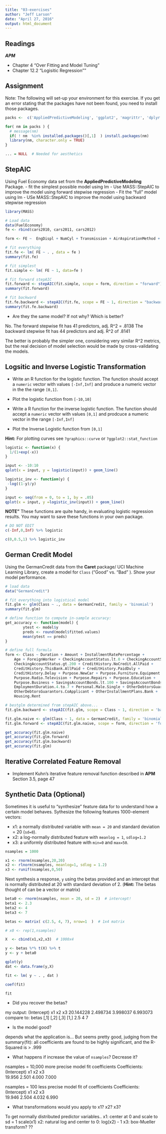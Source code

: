 ```yaml
---
title: "03-exercises"
author: "Jeff Larson"
date: "April 27, 2016"
output: html_document
---
```


## Readings

***APM***

- Chapter 4 "Over Fitting and Model Tuning"
- Chapter 12.2 "Logisitic Regression""


## Assignment 

Note: The following will set-up your environment for this exercise. If you get an error stating that the packages have not been found, you need to install those packages.


```r

packs <-  c('AppliedPredictiveModeling', 'ggplot2', 'magrittr', 'dplyr', 'caret')

for( nm in packs ) { 
  # message(nm)
  if( ! nm  %in% installed.packages()[,1]  ) install.packages(nm)
  library(nm, character.only = TRUE)
}

... = NULL  # Needed for aesthetics 

```


## StepAIC


Using Fuel Economy data set from the **AppliedPredictiveModeling** Package.
- fit the simplest possible model using lm
- Use MASS::StepAIC to improve the model using forward stepwise regression
- Fit the "full" model using lm
- USe MASS::StepAIC to improve the model using backward stepwise regression 

```r

library(MASS)

# Load data
data(FuelEconomy)     
fe <- rbind(cars2010, cars2011, cars2012)

form <- FE ~  EngDispl + NumCyl + Transmission + AirAspirationMethod + NumGears + TransLockup + TransCreeperGear + DriveDesc + IntakeValvePerCyl + ExhaustValvesPerCyl + CarlineClassDesc + VarValveTiming + VarValveLift

# fit everything
fit.fe <- lm( FE ~ . , data = fe )
summary(fit.fe)

# fit simplest
fit.simple <- lm( FE ~ 1, data=fe )

# fit forward stepAIC
fit.forward <- stepAIC(fit.simple, scope = form, direction = "forward")
summary(fit.forward)

# fit backward
fit.fe.backward <- stepAIC(fit.fe, scope = FE ~ 1, direction = "backward")
summary(fit.fe.backward)
```

- Are they the same model? If not why?  Which is better?

No.
The forward stepwise fit has 41 predictors, adj. R^2 = .8138
The backward stepwise fit has 44 predictors and adj. R^2 of .8141

The better is probably the simpler one, considering very similar R^2 metrics, but the real decision of model selection would be made by cross-validating the models.


## Logsitic and Inverse Logistic Transformation 

- Write an R function for the logistic function. The function should accept a `numeric` vector with values `[-Inf,Inf]` and produce a numeric vector in the the range `[0,1]`.

- Plot the logistic function from  `[-10,10]`

- Write a R function for the inverse logistic function. The function should accept a `numeric` vector with values `[0,1]` and prodcuce a numeric vector in the range `[-Inf,Inf]`

- Plot the Inverse Logistic function from `[0,1]`


**Hint:** For plotting curves see `?graphics::curve` or `?ggplot2::stat_function`


```r

logistic <- function(x) { 
  1/(1+exp(-x))
}

input <- -10:10
qplot(x = input, y = logistic(input)) + geom_line()

logistic_inv <- function(y) { 
 -log((1-y)/y)
}

input <- seq(from = 0, to = 1, by = .05)
qplot(x = input, y =logistic_inv(input)) + geom_line()

```

**NOTE"** These functions are quite handy, in evaluating logistic regression results. You may want to save these functions in your own package.  

```r
# DO NOT EDIT
c(-Inf,0,Inf) %>% logistic

c(0,0.5,1) %>% logistic_inv

```


## German Credit Model

Using the GermanCredit data from the **Caret** package/ UCI Machine Learning Library, create a model for `Class` ("Good" vs. "Bad" ). Show your model performance.  

```r
# load data
data("GermanCredit")

# fit everything into logistical model
fit.glm <- glm(Class ~ ., data = GermanCredit, family = 'binomial')
summary(fit.glm)

# define function to compute in-sample accuracy:
get_accuracy <- function(model) {
        ytest <- model$y
        preds <- round(model$fitted.values)
        mean(ytest == preds)        
}

# define full formula
form <- Class ~ Duration + Amount + InstallmentRatePercentage + 
    Age + ForeignWorker + CheckingAccountStatus.lt.0 + CheckingAccountStatus.0.to.200 + 
    CheckingAccountStatus.gt.200 + CreditHistory.NoCredit.AllPaid + 
    CreditHistory.ThisBank.AllPaid + CreditHistory.PaidDuly + 
    CreditHistory.Delay + Purpose.NewCar + Purpose.Furniture.Equipment + 
    Purpose.Radio.Television + Purpose.Repairs + Purpose.Education + 
    Purpose.Business + SavingsAccountBonds.lt.100 + SavingsAccountBonds.100.to.500 + 
    EmploymentDuration.4.to.7 + Personal.Male.Single + OtherDebtorsGuarantors.None + 
    OtherDebtorsGuarantors.CoApplicant + OtherInstallmentPlans.Bank + 
    Housing.Rent

# bestglm determined from stepAIC above...
fit.glm.backward <- stepAIC(fit.glm, scope = Class ~ 1, direction = 'backward')

fit.glm.naive <- glm(Class ~ 1, data = GermanCredit, family = 'binomial')
fit.glm.forward <- stepAIC(fit.glm.naive, scope = form, direction = 'forward')

get_accuracy(fit.glm.naive)
get_accuracy(fit.glm.forward)
get_accuracy(fit.glm.backward)
get_accuracy(fit.glm)
```



## Iterative Correlated Feature Removal 

- Implement Kuhn's iterative feature removal function described in **APM** Section 3.5, page 47



## Synthetic Data (Optional)

Sometimes it is useful to "synthesize" feature data for to understand how a certain model behaves. 
Sythesize the following features 1000-element vectors: 

- x1: a normally distributed variable with `mean = 20` and standard deviation = 20 (`sd=8`).
- x2: a log-normally distributed feature with `meanlog = 1`, `sdlog=1.2`
- x3: a uniformly distributed feature with `min=0` and `max=50`. 

```r
nsamples = 1000

x1 <- rnorm(nsamples,20,20)  
x2 <- rlnorm(nsamples, meanlog=1, sdlog = 1.2)
x3 <- runif(nsamples,0,50)

```

Next synthesis a response, `y` using the betas provided and an intercept that is normally distributed at 20 with standard deviation of 2. (**Hint:**  The betas thought of can be a vector or matrix)



```r

beta0 <- rnorm(nsamples, mean = 20, sd = 2)  # intercept!
beta1 <- 2.3
beta2 <- 4
beta3 <- 7

betas <- matrix( c(2.5, 4, 7), nrow=1  )  # 1x4 matrix

# x0 <- rep(1,nsamples) 

X  <- cbind(x1,x2,x3)  # 1000x4

y <- betas %*% t(X) %>% t
y <- y + beta0

qplot(y)
dat <- data.frame(y,X)

fit <- lm( y ~ . , dat )

coef(fit)

fit
```

- Did you recover the betas? 

my output:
(Intercept)          x1          x2          x3 
  20.144228    2.498734    3.998037    6.993073 
compare to:
betas
     [,1] [,2] [,3]
[1,]  2.5    4    7

- Is the model good?

depends what the application is...
But seems pretty good, judging from the summary(fit):
all coefficients are found to be highly significant, and the R-Squared is > .999

- What happens if increase the value of `nsamples`? Decrease it?

nsamples = 10,000
more precise model fit coefficients
Coefficients:
(Intercept)           x1           x2           x3  
     19.956        2.501        4.000        7.000  
     
nsamples = 100
less precise model fit of coefficients
Coefficients:
(Intercept)           x1           x2           x3  
     19.946        2.504        4.032        6.990  

- What transformations would you apply to x1? x2? x3? 
 
To get normally distributed predictor variables..
x1: center at 0 and scale to sd = 1
        scale(x1)
x2: natural log and center to 0:
    log(x2) - 1
x3: box-Mueller transform?
        ??


